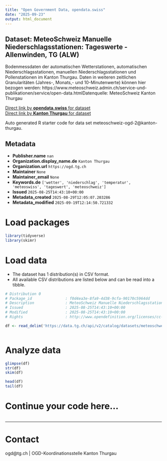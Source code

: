 ```yaml
---
title: "Open Government Data, opendata.swiss"
date: "2025-09-23"
output: html_document
---
```


## Dataset: MeteoSchweiz Manuelle Niederschlagsstationen: Tageswerte - Allenwinden, TG (ALW)

Bodenmessdaten der automatischen Wetterstationen, automatischen Niederschlagsstationen, manuellen Niederschlagsstationen und Pollenstationen im Kanton Thurgau. Daten in weiteren zeitlichen Granularitäten (Jahres-, Monats,- und 10-Minutenwerte) können hier bezogen werden: https://www.meteoschweiz.admin.ch/service-und-publikationen/service/open-data.htmlDatenquelle: MeteoSchweiz Kanton Thurgau

[Direct link by **opendata.swiss** for dataset](https://opendata.swiss/de/dataset/meteoschweiz-manuelle-niederschlagsstationen-tageswerte-allenwinden-tg-alw)<br>
[Direct link by **Kanton Thurgau** for dataset](https://data.tg.ch/explore/dataset/meteoschweiz-ogd-2/)

Auto generated R starter code for data set meteoschweiz-ogd-2@kanton-thurgau.

## Metadata

- **Publisher.name** `nan`
- **Organization.display_name.de** `Kanton Thurgau`
- **Organization.url** `https://ogd.tg.ch`
- **Maintainer** `None`
- **Maintainer_email** `None`
- **Keywords.de** `['wetter', 'niederschlag', 'temperatur', 'meteoswiss', 'tageswert', 'meteoschweiz']`
- **Issued** `2025-08-25T14:43:10+00:00`
- **Metadata_created** `2025-08-29T12:05:07.203286`
- **Metadata_modified** `2025-09-19T12:14:50.721332`


# Load packages

```r

library(tidyverse)
library(skimr)

```

# Load data

-   The dataset has 1 distribution(s) in CSV format.
-   All available CSV distributions are listed below and can be read into a tibble.

```r

# Distribution 0
# Package_id               : f0d4ea3e-8fa9-4d38-9cfa-90170c5964dd
# Description              : MeteoSchweiz Manuelle Niederschlagsstationen: Tageswerte - Allenwinden, TG (ALW) (csv)
# Issued                   : 2025-08-25T14:43:10+00:00
# Modified                 : 2025-08-25T14:43:10+00:00
# Rights                   : http://www.opendefinition.org/licenses/cc-by/

df <- read_delim('https://data.tg.ch/api/v2/catalog/datasets/meteoschweiz-ogd-2/exports/csv?use_labels=true')



```

# Analyze data

```r

glimpse(df)
str(df)
skim(df)

head(df)
tail(df)

```

# Continue your code here...

```r

```

------------------------------------------------------------------------

# Contact

ogd@tg.ch | OGD-Koordinationsstelle Kanton Thurgau
